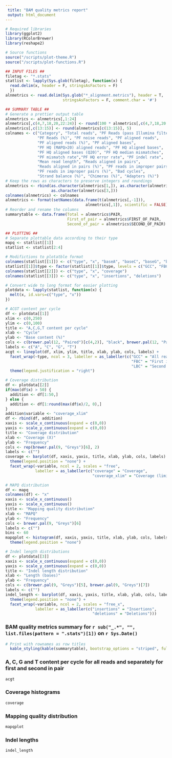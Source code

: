 ```yaml
---
 title: "BAM quality metrics report"
 output: html_document
---
```


```r
# Required libraries
library(ggplot2)
library(RColorBrewer)
library(reshape2)

# Source functions
source("/scripts/plot-theme.R")
source("/scripts/plot-functions.R")

## INPUT FILES ##
filetag <- "*.stats"
statlist <- lapply(Sys.glob(filetag), function(x) {
  read.delim(x, header = F, stringsAsFactors = F)
  })
alnmetrics <- read.delim(Sys.glob("*_alignment.metrics"), header = T, 
                         stringsAsFactors = F, comment.char = '#')

## SUMMARY TABLE ##
# Generate a prettier output table
alnmetrics <- alnmetrics[,1:24]
alnmetrics[,c(4,7,18,20,22:24)] <- round(100 * alnmetrics[,c(4,7,18,20,22:24)],2)
alnmetrics[,c(13:15)] <- round(alnmetrics[c(13:15)], 5)
colnames <- c("Category", "Total reads", "PF Reads (pass Illumina filters)",
              "PF Reads (%)", "PF noise reads", "PF aligned reads",
              "PF aligned reads (%)", "PF aligned bases",
              "PF HQ (MAPQ>20) aligned reads", "PF HQ aligned bases",
              "PF HQ aligned bases (Q20)", "PF HQ median mismatches",
              "PF mismatch rate","PF HQ error rate", "PF indel rate", 
              "Mean read length", "Reads aligned in pairs",
              "Reads aligned in pairs (%)", "PF reads in improper pairs",
              "PF reads in improper pairs (%)", "Bad cycles",
              "Strand balance (%)", "Chimeras (%)", "Adapters (%)")
# Keep the rows as characters to preserve integers and roundings
alnmetrics <- rbind(as.character(alnmetrics[1,]), as.character(alnmetrics[2,]),
                    as.character(alnmetrics[3,]))
colnames(alnmetrics) <- colnames
alnmetrics <- format(setNames(data.frame(t(alnmetrics[,-1])), 
                                   alnmetrics[,1]), scientific = FALSE)
# Reorder and rename the columns
summarytable <- data.frame(Total = alnmetrics$PAIR,
                           First_of_pair = alnmetrics$FIRST_OF_PAIR,
                           Second_of_pair = alnmetrics$SECOND_OF_PAIR)
```

```r
## PLOTTING ##
# Separate plottable data according to their type
mapq <- statlist[[1]]
statlist <- statlist[2:4]

# Modifictions to plotatble format
colnames(statlist[[1]]) <- c("type", "x", "baseA", "baseC", "baseG", "baseT")
statlist[[1]]$type <- factor(statlist[[1]]$type, levels = c("GCC", "FBC", "LBC"))
colnames(statlist[[2]]) <- c("type", "x", "coverage")
colnames(statlist[[3]]) <- c("type", "x", "insertions", "deletions")

# Convert wide to long format for easier plotting
plotdata <- lapply(statlist, function(x) {
  melt(x, id.vars=c("type", "x"))
})

# ACGT content per cycle
df <- plotdata[[1]]
xlim <- c(0,250)
ylim <- c(0,100)
title <- "A,C,G,T content per cycle"
xlab <- "Cycle"
ylab <- "Base content (%)"
cols <- c(brewer.pal(12, "Paired")[c(4,2)], "black", brewer.pal(12, "Paired")[c(6)])
labels <- c("A", "C", "G", "T")
acgt <- lineplot(df, xlim, ylim, title, xlab, ylab, cols, labels) +
  facet_wrap(~type, ncol = 3, labeller = as_labeller(c("GCC" = "All reads",
                                                       "FBC" = "First in pair",
                                                       "LBC" = "Second in pair"))) +
  theme(legend.justification = "right") 

# Coverage distribution
df <- plotdata[[2]]
if(max(df$x) > 50) {
  addition <- df[1:50,]
} else {
  addition <- df[1:round(max(df$x)/2, 0),]
}
addition$variable <- "coverage_xlim"
df <- rbind(df, addition)
xaxis <- scale_x_continuous(expand = c(0,0))
yaxis <- scale_y_continuous(expand = c(0,0))
title <- "Coverage distribution"
xlab <- "Coverage (X)"
ylab <- "Frequency"
cols <- rep(brewer.pal(9, "Greys")[6], 2)
labels <- c("")
coverage <- barplot(df, xaxis, yaxis, title, xlab, ylab, cols, labels) + 
  theme(legend.position = "none") +
  facet_wrap(~variable, ncol = 2, scales = "free",
             labeller = as_labeller(c("coverage" = "Coverage",
                                      "coverage_xlim" = "Coverage (limited x-axis)")))

# MAPQ distribution
df <- mapq
colnames(df) <- "x"
xaxis <- scale_x_continuous()
yaxis <- scale_x_continuous()
title <- "Mapping quality distribution"
xlab <- "MAPQ"
ylab <- "Frequency"
cols <- brewer.pal(9, "Greys")[6]
labels <- c("")
bins <- 60
mapqplot <- histogram(df, xaxis, yaxis, title, xlab, ylab, cols, labels, bins) + 
  theme(legend.position = "none")

# Indel length distributions
df <- plotdata[[3]]
xaxis <- scale_x_continuous(expand = c(0,0))
yaxis <- scale_y_continuous(expand = c(0,0))
title <- "Indel length distribution"
xlab <- "Length (bases)"
ylab <- "Frequency"
cols <- c(brewer.pal(9, "Greys")[5], brewer.pal(9, "Greys")[7])
labels <- c("")
indel_length <- barplot(df, xaxis, yaxis, title, xlab, ylab, cols, labels) + 
  theme(legend.position = "none") +
  facet_wrap(~variable, ncol = 2, scales = "free_x",
             labeller = as_labeller(c("insertions" = "Insertions",
                                      "deletions" = "Deletions")))
```

### BAM quality metrics summary for `r sub("_.*", "", list.files(pattern = ".stats")[1])` on `r Sys.Date()`


```r
# Print with rownames as row titles
  kable_styling(kable(summarytable), bootstrap_options = "striped", full_width = F)
```


### A, C, G and T content per cycle for all reads and separately for first and second in pair
```r
acgt
```


### Coverage histograms 
```r
coverage
```


### Mapping quality distribution 
```r
mapqplot
```


### Indel lengths 
```r
indel_length
```